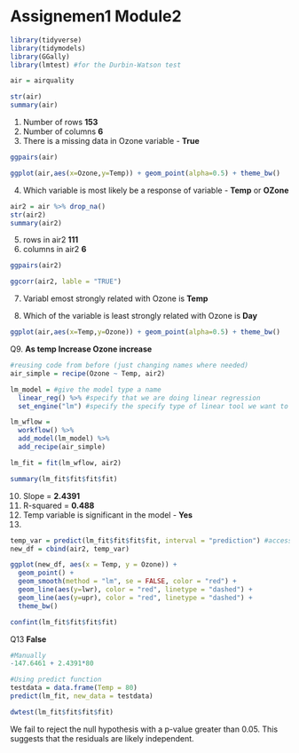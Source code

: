 # Assignemen1 Module2

```r
library(tidyverse)
library(tidymodels)
library(GGally)
library(lmtest) #for the Durbin-Watson test
```

```r

air = airquality

str(air)
summary(air)

```

1. Number of rows **153**
2. Number of columns **6**
3. There is a missing data in Ozone variable - **True**

```r
ggpairs(air)
```
```r
ggplot(air,aes(x=Ozone,y=Temp)) + geom_point(alpha=0.5) + theme_bw()
```

4. Which variable is most likely be a response of variable - **Temp** or **OZone**

```r

air2 = air %>% drop_na()
str(air2)
summary(air2)
```

5. rows in air2 **111**
6. columns in air2 **6**

```r

ggpairs(air2)

ggcorr(air2, lable = "TRUE")

```


7. Variabl emost strongly related  with Ozone is **Temp**

8. Which of the variable is least strongly related with Ozone is **Day**

```r
ggplot(air,aes(x=Temp,y=Ozone)) + geom_point(alpha=0.5) + theme_bw()
```

Q9. **As temp Increase Ozone increase**


```r
#reusing code from before (just changing names where needed)
air_simple = recipe(Ozone ~ Temp, air2)

lm_model = #give the model type a name 
  linear_reg() %>% #specify that we are doing linear regression
  set_engine("lm") #specify the specify type of linear tool we want to use 

lm_wflow = 
  workflow() %>% 
  add_model(lm_model) %>% 
  add_recipe(air_simple)

lm_fit = fit(lm_wflow, air2)
```

```r
summary(lm_fit$fit$fit$fit)
```

10. Slope = **2.4391**
11. R-squared = **0.488**
12. Temp variable is significant in the model -  **Yes**
13. 
```r
temp_var = predict(lm_fit$fit$fit$fit, interval = "prediction") #accessing the fit object with the three $fit
new_df = cbind(air2, temp_var)

ggplot(new_df, aes(x = Temp, y = Ozone)) + 
  geom_point() + 
  geom_smooth(method = "lm", se = FALSE, color = "red") +
  geom_line(aes(y=lwr), color = "red", linetype = "dashed") +
  geom_line(aes(y=upr), color = "red", linetype = "dashed") +
  theme_bw() 

confint(lm_fit$fit$fit$fit)
```

Q13 **False**




```r
#Manually
-147.6461 + 2.4391*80

#Using predict function
testdata = data.frame(Temp = 80)
predict(lm_fit, new_data = testdata)

```



```r
dwtest(lm_fit$fit$fit$fit)
```

We fail to reject the null hypothesis with a p-value greater than 0.05. This suggests that the residuals are likely independent.


